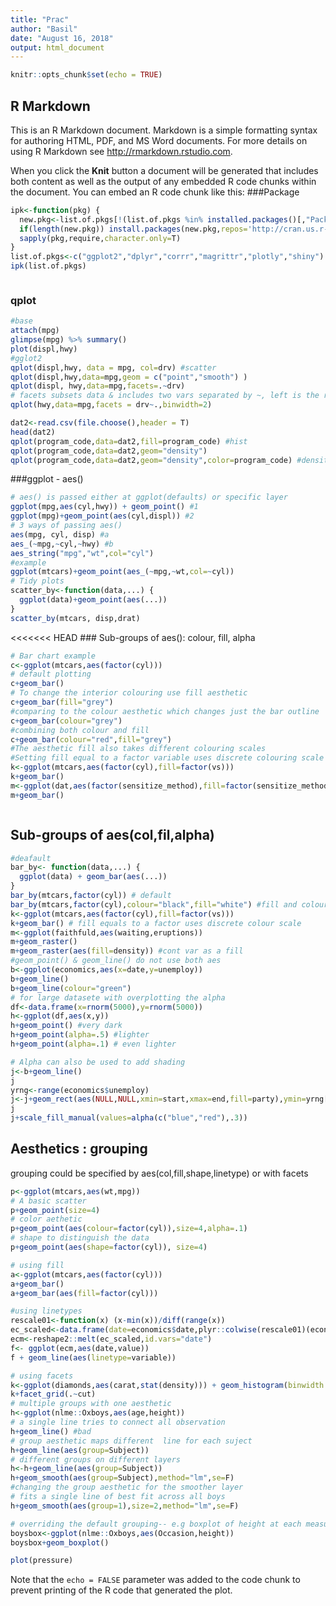 ```yaml
---
title: "Prac"
author: "Basil"
date: "August 16, 2018"
output: html_document
---
```


```r
knitr::opts_chunk$set(echo = TRUE)
```

## R Markdown

This is an R Markdown document. Markdown is a simple formatting syntax for authoring HTML, PDF, and MS Word documents. For more details on using R Markdown see <http://rmarkdown.rstudio.com>.

When you click the **Knit** button a document will be generated that includes both content as well as the output of any embedded R code chunks within the document. You can embed an R code chunk like this:
###Package
```r
ipk<-function(pkg) {
  new.pkg<-list.of.pkgs[!(list.of.pkgs %in% installed.packages()[,"Package"])]
  if(length(new.pkg)) install.packages(new.pkg,repos='http://cran.us.r-project.org',dependencies =T)
  sapply(pkg,require,character.only=T)
}
list.of.pkgs<-c("ggplot2","dplyr","corrr","magrittr","plotly","shiny")
ipk(list.of.pkgs)
```

```r

```
### qplot 
```r
#base
attach(mpg)
glimpse(mpg) %>% summary()
plot(displ,hwy)
#gglot2
qplot(displ,hwy, data = mpg, col=drv) #scatter
qplot(displ,hwy,data=mpg,geom = c("point","smooth") ) 
qplot(displ, hwy,data=mpg,facets=.~drv)
# facets subsets data & includes two vars separated by ~, left is the rows, right is the cols
qplot(hwy,data=mpg,facets = drv~.,binwidth=2) 
```
```r
dat2<-read.csv(file.choose(),header = T)
head(dat2)
qplot(program_code,data=dat2,fill=program_code) #hist
qplot(program_code,data=dat2,geom="density")
qplot(program_code,data=dat2,geom="density",color=program_code) #density plot
```
###ggplot - aes()
```r
# aes() is passed either at ggplot(defaults) or specific layer
ggplot(mpg,aes(cyl,hwy)) + geom_point() #1
ggplot(mpg)+geom_point(aes(cyl,displ)) #2
# 3 ways of passing aes()
aes(mpg, cyl, disp) #a
aes_(~mpg,~cyl,~hwy) #b
aes_string("mpg","wt",col="cyl")
#example
ggplot(mtcars)+geom_point(aes_(~mpg,~wt,col=~cyl))
# Tidy plots
scatter_by<-function(data,...) {
  ggplot(data)+geom_point(aes(...))
}
scatter_by(mtcars, disp,drat)

```
<<<<<<< HEAD
### Sub-groups of aes(): colour, fill, alpha
```r
# Bar chart example
c<-ggplot(mtcars,aes(factor(cyl)))
# default plotting
c+geom_bar()
# To change the interior colouring use fill aesthetic
c+geom_bar(fill="grey")
#comparing to the colour aesthetic which changes just the bar outline
c+geom_bar(colour="grey")
#combining both colour and fill
c+geom_bar(colour="red",fill="grey")
#The aesthetic fill also takes different colouring scales
#Setting fill equal to a factor variable uses discrete colouring scale
k<-ggplot(mtcars,aes(factor(cyl),fill=factor(vs)))
k+geom_bar()
m<-ggplot(dat,aes(factor(sensitize_method),fill=factor(sensitize_method)))
m+geom_bar()



```
## Sub-groups of aes(col,fil,alpha)
```r
#deafault 
bar_by<- function(data,...) {
  ggplot(data) + geom_bar(aes(...))
}
bar_by(mtcars,factor(cyl)) # default
bar_by(mtcars,factor(cyl),colour="black",fill="white") #fill and colour opts 
k<-ggplot(mtcars,aes(factor(cyl),fill=factor(vs)))
k+geom_bar() # fill equals to a factor uses discrete colour scale
m<-ggplot(faithfuld,aes(waiting,eruptions))
m+geom_raster()
m+geom_raster(aes(fill=density)) #cont var as a fill
#geom_point() & geom_line() do not use both aes
b<-ggplot(economics,aes(x=date,y=unemploy))
b+geom_line()
b+geom_line(colour="green")
# for large datasete with overplotting the alpha
df<-data.frame(x=rnorm(5000),y=rnorm(5000))
h<-ggplot(df,aes(x,y))
h+geom_point() #very dark
h+geom_point(alpha=.5) #lighter
h+geom_point(alpha=.1) # even lighter

# Alpha can also be used to add shading
j<-b+geom_line()
j
yrng<-range(economics$unemploy)
j<-j+geom_rect(aes(NULL,NULL,xmin=start,xmax=end,fill=party),ymin=yrng[1],ymax=yrng[2],data=presidential)
j
j+scale_fill_manual(values=alpha(c("blue","red"),.3))
```
## Aesthetics : grouping
grouping could be specified by aes(col,fill,shape,linetype) or with facets
```r
p<-ggplot(mtcars,aes(wt,mpg))
# A basic scatter
p+geom_point(size=4)
# color aethetic
p+geom_point(aes(colour=factor(cyl)),size=4,alpha=.1)
# shape to distinguish the data
p+geom_point(aes(shape=factor(cyl)), size=4)

# using fill
a<-ggplot(mtcars,aes(factor(cyl)))
a+geom_bar()
a+geom_bar(aes(fill=factor(cyl)))

#using linetypes
rescale01<-function(x) (x-min(x))/diff(range(x))
ec_scaled<-data.frame(date=economics$date,plyr::colwise(rescale01)(economics[,-(1:2)]))
ecm<-reshape2::melt(ec_scaled,id.vars="date")
f<- ggplot(ecm,aes(date,value)) 
f + geom_line(aes(linetype=variable))

# using facets
k<-ggplot(diamonds,aes(carat,stat(density))) + geom_histogram(binwidth = .2)
k+facet_grid(.~cut)
# multiple groups with one aesthetic
h<-ggplot(nlme::Oxboys,aes(age,height))
# a single line tries to connect all observation
h+geom_line() #bad
# group aesthetic maps different  line for each suject
h+geom_line(aes(group=Subject))
# different groups on different layers
h<-h+geom_line(aes(group=Subject))
h+geom_smooth(aes(group=Subject),method="lm",se=F)
#changing the group aesthetic for the smoother layer
# fits a single line of best fit across all boys
h+geom_smooth(aes(group=1),size=2,method="lm",se=F)

# overriding the default grouping-- e.g boxplot of height at each measurement occassion
boysbox<-ggplot(nlme::Oxboys,aes(Occasion,height))
boysbox+geom_boxplot()

```

```r
plot(pressure)
```

Note that the `echo = FALSE` parameter was added to the code chunk to prevent printing of the R code that generated the plot.
